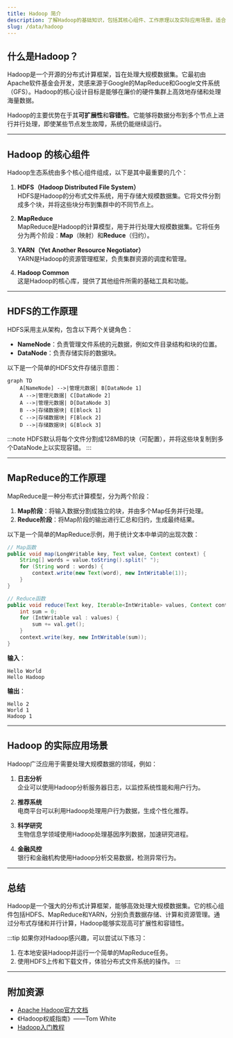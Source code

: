 ```yaml
---
title: Hadoop 简介
description: 了解Hadoop的基础知识，包括其核心组件、工作原理以及实际应用场景。适合初学者入门学习。
slug: /data/hadoop
---
```


## 什么是Hadoop？

Hadoop是一个开源的分布式计算框架，旨在处理大规模数据集。它最初由Apache软件基金会开发，灵感来源于Google的MapReduce和Google文件系统（GFS）。Hadoop的核心设计目标是能够在廉价的硬件集群上高效地存储和处理海量数据。

Hadoop的主要优势在于其**可扩展性**和**容错性**。它能够将数据分布到多个节点上进行并行处理，即使某些节点发生故障，系统仍能继续运行。

---

## Hadoop 的核心组件

Hadoop生态系统由多个核心组件组成，以下是其中最重要的几个：

1. **HDFS（Hadoop Distributed File System）**  
   HDFS是Hadoop的分布式文件系统，用于存储大规模数据集。它将文件分割成多个块，并将这些块分布到集群中的不同节点上。

2. **MapReduce**  
   MapReduce是Hadoop的计算模型，用于并行处理大规模数据集。它将任务分为两个阶段：**Map**（映射）和**Reduce**（归约）。

3. **YARN（Yet Another Resource Negotiator）**  
   YARN是Hadoop的资源管理框架，负责集群资源的调度和管理。

4. **Hadoop Common**  
   这是Hadoop的核心库，提供了其他组件所需的基础工具和功能。

---

## HDFS的工作原理

HDFS采用主从架构，包含以下两个关键角色：

- **NameNode**：负责管理文件系统的元数据，例如文件目录结构和块的位置。
- **DataNode**：负责存储实际的数据块。

以下是一个简单的HDFS文件存储示意图：

```mermaid
graph TD
    A[NameNode] -->|管理元数据| B[DataNode 1]
    A -->|管理元数据| C[DataNode 2]
    A -->|管理元数据| D[DataNode 3]
    B -->|存储数据块| E[Block 1]
    C -->|存储数据块| F[Block 2]
    D -->|存储数据块| G[Block 3]
```

:::note
HDFS默认将每个文件分割成128MB的块（可配置），并将这些块复制到多个DataNode上以实现容错。
:::

---

## MapReduce的工作原理

MapReduce是一种分布式计算模型，分为两个阶段：

1. **Map阶段**：将输入数据分割成独立的块，并由多个Map任务并行处理。
2. **Reduce阶段**：将Map阶段的输出进行汇总和归约，生成最终结果。

以下是一个简单的MapReduce示例，用于统计文本中单词的出现次数：

```java
// Map函数
public void map(LongWritable key, Text value, Context context) {
    String[] words = value.toString().split(" ");
    for (String word : words) {
        context.write(new Text(word), new IntWritable(1));
    }
}

// Reduce函数
public void reduce(Text key, Iterable<IntWritable> values, Context context) {
    int sum = 0;
    for (IntWritable val : values) {
        sum += val.get();
    }
    context.write(key, new IntWritable(sum));
}
```

**输入**：
```
Hello World
Hello Hadoop
```

**输出**：
```
Hello 2
World 1
Hadoop 1
```

---

## Hadoop 的实际应用场景

Hadoop广泛应用于需要处理大规模数据的领域，例如：

1. **日志分析**  
   企业可以使用Hadoop分析服务器日志，以监控系统性能和用户行为。

2. **推荐系统**  
   电商平台可以利用Hadoop处理用户行为数据，生成个性化推荐。

3. **科学研究**  
   生物信息学领域使用Hadoop处理基因序列数据，加速研究进程。

4. **金融风控**  
   银行和金融机构使用Hadoop分析交易数据，检测异常行为。

---

## 总结

Hadoop是一个强大的分布式计算框架，能够高效处理大规模数据集。它的核心组件包括HDFS、MapReduce和YARN，分别负责数据存储、计算和资源管理。通过分布式存储和并行计算，Hadoop能够实现高可扩展性和容错性。

:::tip
如果你对Hadoop感兴趣，可以尝试以下练习：
1. 在本地安装Hadoop并运行一个简单的MapReduce任务。
2. 使用HDFS上传和下载文件，体验分布式文件系统的操作。
:::

---

## 附加资源

- [Apache Hadoop官方文档](https://hadoop.apache.org/docs/current/)
- 《Hadoop权威指南》——Tom White
- [Hadoop入门教程](https://www.tutorialspoint.com/hadoop/index.htm)